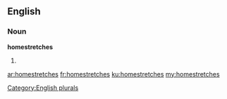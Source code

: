 ==English==

===Noun===
'''homestretches'''

# {{plural of|homestretch}}

[[Category:English plurals]]

[[ar:homestretches]]
[[fr:homestretches]]
[[ku:homestretches]]
[[my:homestretches]]